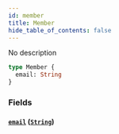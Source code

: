 ```yaml
---
id: member
title: Member
hide_table_of_contents: false
---
```



No description

```graphql
type Member {
  email: String
}
```


### Fields

#### [`email`](#) ([`String`](/swapi/scalars/string))
